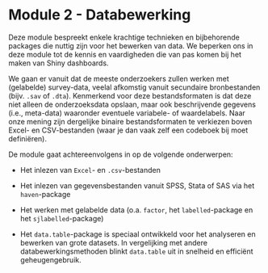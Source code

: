 # Module 2 - Databewerking

Deze module bespreekt enkele krachtige technieken en bijbehorende packages die nuttig zijn voor het bewerken van data. 
We beperken ons in deze module tot de kennis en vaardigheden die van pas komen bij het maken van Shiny dashboards. 

We gaan er vanuit dat de meeste onderzoekers zullen werken met (gelabelde) survey-data, veelal afkomstig vanuit secundaire bronbestanden (bijv. `.sav` of `.dta`). 
Kenmerkend voor deze bestandsformaten is dat deze niet alleen de onderzoeksdata opslaan, maar ook beschrijvende gegevens (i.e., meta-data) waaronder eventuele variabele- of waardelabels. Naar onze mening zijn dergelijke binaire bestandsformaten te verkiezen boven Excel- en CSV-bestanden (waar je dan vaak zelf een codeboek bij moet definiëren).  

De module gaat achtereenvolgens in op de volgende onderwerpen: 

-  Het inlezen van `Excel`- en `.csv`-bestanden

-  Het inlezen van gegevensbestanden vanuit SPSS, Stata of SAS via het `haven`-package 

-  Het werken met gelabelde data (o.a. `factor`, het `labelled`-package en het `sjlabelled`-package)

-  Het `data.table`-package is speciaal ontwikkeld voor het analyseren en bewerken van grote datasets.
In vergelijking met andere databewerkingsmethoden blinkt `data.table` uit in snelheid en efficiënt geheugengebruik. 



